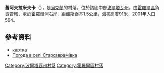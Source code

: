 {{coord|49|49|18|N|33|23|27|E|scale:100000_region:UA|display=title}}

'''舊阿夫拉米夫卡'''（{{lang-uk|Староаврамівка}}），是[[烏克蘭|烏克蘭]]的村落，位於該國中部[[波爾塔瓦州|波爾塔瓦州]]，由[[霍羅爾區|霍羅爾區]]負責管轄，處於[[霍羅爾河|霍羅爾河]]右岸，距離[[斯泰基_(霍羅爾區)|斯泰基]]1.5公里，海拔高度91米，2001年人口564。

==參考資料==
* [http://gska2.rada.gov.ua/pls/z7502/A005?rdat1=25.04.2009&rf7571=26754 картка]{{dead link|date=2018年4月 |bot=InternetArchiveBot |fix-attempted=yes }}
* [http://weather.in.ua/ua/poltavskaja/25011 Погода в селі Староаврамівка] {{Wayback|url=http://weather.in.ua/ua/poltavskaja/25011 |date=20080625004439 }}

{{DEFAULTSORT:Староаврамівка}}
[[Category:波爾塔瓦州村落|Category:波爾塔瓦州村落]]
[[Category:霍羅爾區村落|Category:霍羅爾區村落]]


{{Poltava-geo-stub}}